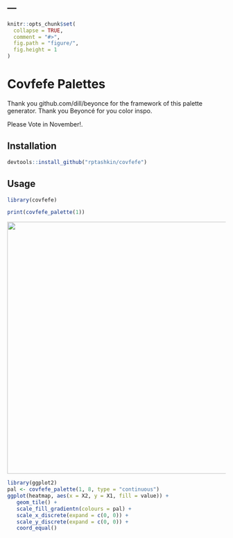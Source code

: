 ---
---

<!-- README.md is generated from README.Rmd. Please edit that file -->

```r
knitr::opts_chunk$set(
  collapse = TRUE,
  comment = "#>",
  fig.path = "figure/",
  fig.height = 1
)
```

# Covfefe Palettes

Thank you github.com/dill/beyonce for the framework of this palette generator. 
Thank you Beyoncé for you color inspo. 

Please Vote in November!.

## Installation

```R
devtools::install_github("rptashkin/covfefe")
```

## Usage

```r
library(covfefe)
```

```r
print(covfefe_palette(1))
```

<img src="figure/covfefe_images/it_is_what_it_is.jpeg" title="" alt="" width="580" />

```r
library(ggplot2)
pal <- covfefe_palette(1, 8, type = "continuous")
ggplot(heatmap, aes(x = X2, y = X1, fill = value)) +
   geom_tile() +
   scale_fill_gradientn(colours = pal) +
   scale_x_discrete(expand = c(0, 0)) +
   scale_y_discrete(expand = c(0, 0)) +
   coord_equal()
```
